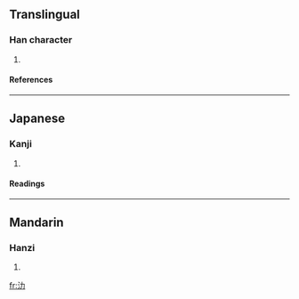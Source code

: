==Translingual==
===Han character===
{{Han char|rn=85|rad=水|as=02|sn=5|four=3412<sub>7</sub>|canj=水大尸 (EKS), X水大尸 (XEKS)}}
# {{defn|Han|sort=水02}}
====References====
{{Han ref|kx=0603.070|dkj=17094|dj=0997.030|hdz=31549.060|uh=6C3B|ud=27707|bh=C9A4|bd=51620}}

----
==Japanese==
===Kanji===
{{ja-kanji|grade=|rs=水02}}
# {{defn|Japanese}} 
====Readings====
{{ja-readings|on=[[ろく]] (roku)|kun=}}

----
==Mandarin==
===Hanzi===
{{cmn-hanzi|pin=[[lè]] (le4)|wg=le<sup>4</sup>}}
# {{defn|Mandarin}}

[[fr:氻]]